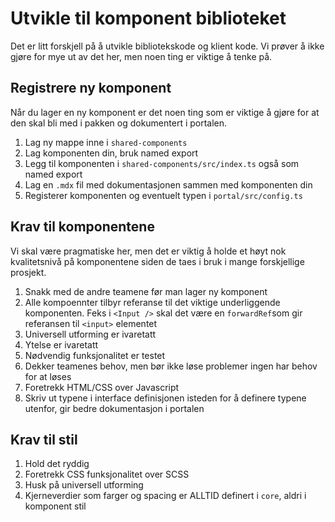 # Utvikle til komponent biblioteket

Det er litt forskjell på å utvikle bibliotekskode og klient kode. Vi prøver å ikke gjøre for mye ut av det her, men noen ting er viktige å tenke på.

## Registrere ny komponent

Når du lager en ny komponent er det noen ting som er viktige å gjøre for at den skal bli med i pakken og dokumentert i portalen.

1. Lag ny mappe inne i `shared-components`
1. Lag komponenten din, bruk named export
1. Legg til komponenten i `shared-components/src/index.ts` også som named export
1. Lag en `.mdx` fil med dokumentasjonen sammen med komponenten din
1. Registerer komponenten og eventuelt typen i `portal/src/config.ts`

## Krav til komponentene

Vi skal være pragmatiske her, men det er viktig å holde et høyt nok kvalitetsnivå på komponentene siden de taes i bruk i mange forskjellige prosjekt.

1. Snakk med de andre teamene før man lager ny komponent
1. Alle kompoennter tilbyr referanse til det viktige underliggende komponenten. Feks  i `<Input />` skal det være en `forwardRef`som gir referansen til `<input>` elementet
1. Universell utforming er ivaretatt
1. Ytelse er ivaretatt
1. Nødvendig funksjonalitet er testet
1. Dekker teamenes behov, men bør ikke løse problemer ingen har behov for at løses
1. Foretrekk HTML/CSS over Javascript
1. Skriv ut typene i interface definisjonen isteden for å definere typene utenfor, gir bedre dokumentasjon i portalen

## Krav til stil

1. Hold det ryddig
1. Foretrekk CSS funksjonalitet over SCSS
1. Husk på universell utforming
1. Kjerneverdier som farger og spacing er ALLTID definert i `core`, aldri i komponent stil